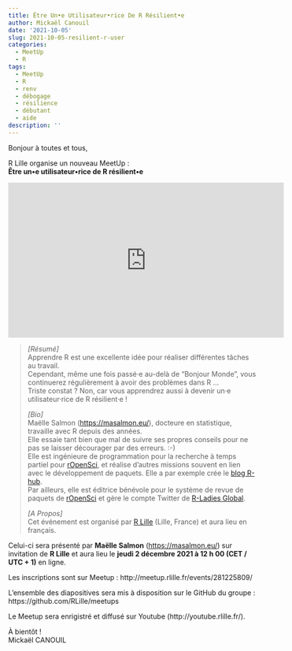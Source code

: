 ```yaml
---
title: Être Un•e Utilisateur•rice De R Résilient•e
author: Mickaël Canouil
date: '2021-10-05'
slug: 2021-10-05-resilient-r-user
categories:
  - MeetUp
  - R
tags:
  - MeetUp
  - R
  - renv
  - débogage
  - résilience
  - débutant
  - aide
description: ''
---
```


Bonjour à toutes et tous,
 
R Lille organise un nouveau MeetUp :  
**Être un•e utilisateur•rice de R résilient•e**

<center>
<iframe width="560" height="315" src="https://www.youtube.com/embed/Jt0-x_w1Rzw" title="YouTube video player" frameborder="0" allow="accelerometer; autoplay; clipboard-write; encrypted-media; gyroscope; picture-in-picture" allowfullscreen></iframe>
</center>
<!-- <center>
![](images/2021-12-02.png)
</center> -->
  
> _[Résumé]_  
> Apprendre R est une excellente idée pour réaliser différentes tâches au travail.  
> Cependant, même une fois passé·e au-delà de "Bonjour Monde", vous continuerez régulièrement à avoir des problèmes dans R ...  
> Triste constat ? Non, car vous apprendrez aussi à devenir un·e utilisateur·rice de R résilient·e !
> 
> _[Bio]_  
> Maëlle Salmon ([https://masalmon.eu/](https://masalmon.eu/)), docteure en statistique, travaille avec R depuis des années.  
> Elle essaie tant bien que mal de suivre ses propres conseils pour ne pas se laisser décourager par des erreurs. :-)  
> Elle est ingénieure de programmation pour la recherche à temps partiel pour [rOpenSci](https://ropensci.org/), et réalise d'autres missions souvent en lien avec le développement de paquets. 
> Elle a par exemple crée le [blog R-hub](https://blog.r-hub.io/).  
> Par ailleurs, elle est éditrice bénévole pour le système de revue de paquets de [rOpenSci](https://ropensci.org/) et gère le compte Twitter de [R-Ladies Global](https://twitter.com/RLadiesGlobal).
> 
> _[A Propos]_  
> Cet événement est organisé par [R Lille](https://rlille.fr) (Lille, France) et aura lieu en français.

Celui-ci sera présenté par **Maëlle Salmon** ([https://masalmon.eu/](https://masalmon.eu/)) sur invitation de __R Lille__ et aura lieu le **jeudi 2 décembre 2021 à 12 h 00 (CET / UTC + 1)** en ligne.

Les inscriptions sont sur Meetup : http://meetup.rlille.fr/events/281225809/

L'ensemble des diapositives sera mis à disposition sur le GitHub du groupe : https://github.com/RLille/meetups

Le Meetup sera enrigistré et diffusé sur Youtube (http://youtube.rlille.fr/).

À bientôt !  
Mickaël CANOUIL
